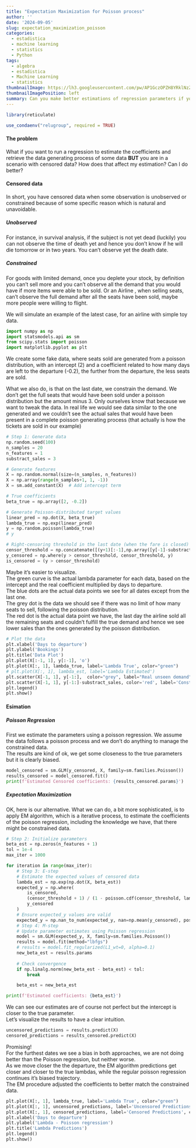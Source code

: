 ```yaml
---
title: "Expectation Maximization for Poisson process"
author: ''
date: '2024-09-05'
slug: expectation_maximization_poisson
categories:
  - estadistica
  - machine learning
  - statistics
  - Python
tags:
  - algebra
  - estadistica
  - Machine Learning
  - statistics
thumbnailImage: https://lh3.googleusercontent.com/pw/AP1GczOPZH8YRklNzZfk7tDDq56C6izQwozTUhUGjbTgspMXZ2vqY9lXgUm1Yem5bXTHBlLqZMY8QwFPK9pwYeIsGWqnArRxX8DY11ihoVRis3K7hUAfADGcbrP3gj9aMK0RwOVQqGlYYKCEJKr46myKCaKDmw=w290-h174-s-no-gm?authuser=0
thumbnailImagePosition: left
summary: Can you make better estimations of regression parameters if you have censored data? Short answer, you do with Expectation Maximization.
---
```


```r
library(reticulate)
```

```r
use_condaenv("relugroup", required = TRUE)
```

#### The problem

What if you want to run a regression to estimate the coefficients and retrieve the data generating process of some data **BUT** you are in a scenario with censored data? How does that affect my estimation? Can I do better?

#### Censored data
In short, you have censored data when some observation is unobserved or constrained because of some specific reason which is natural and unavoidable.

##### Unobserved
For instance, in survival analysis, if the subject is not yet dead (luckily) you can not observe the time of death yet and hence you don't know if he will die tomorrow or in two years. You can't observe yet the death date.  

##### Constrained
For goods with limited demand, once you deplete your stock, by definition you can't sell more and you can't observe all the demand that you would have if more items were able to be sold. Or an Airline , when selling seats, can't observe the full demand after all the seats have been sold, maybe more people were willing to flight.


We will simulate an example of the latest case, for an airline with simple toy data.

```python
import numpy as np
import statsmodels.api as sm
from scipy.stats import poisson
import matplotlib.pyplot as plt
```

We create some fake data, where seats sold are generated from a poisson distribution, with an intercept (2) and a coefficient related to how many days are left to the departure (-0.2), the further from the departure, the less seats are sold.

What we also do, is that on the last date, we constrain the demand. We don't get the full seats that would have been sold under a poisson distribution but the amount minus 3. Only ourselves know that because we want to tweak the data. In real life we would see data similar to the one generated and we couldn't see the actual sales that would have been present in a complete poisson generating process (that actually is how the tickets are sold in our example)

```python
# Step 1: Generate data
np.random.seed(100)
n_samples = 20
n_features = 1
substract_sales = 3

# Generate features
X = np.random.normal(size=(n_samples, n_features))
X = np.array(range(n_samples+1, 1, -1))
X = sm.add_constant(X)  # Add intercept term

# True coefficients
beta_true = np.array([2, -0.2])

# Generate Poisson-distributed target values
linear_pred = np.dot(X, beta_true)
lambda_true = np.exp(linear_pred)
y = np.random.poisson(lambda_true)
# y

# Right-censoring threshold in the last date (when the fare is closed)
censor_threshold = np.concatenate([(y+1)[:-1],np.array([y[-1]-substract_sales])])
y_censored = np.where(y > censor_threshold, censor_threshold, y)
is_censored = (y > censor_threshold)
```
Maybe it's easier to visualize.  
The green curve is the actual lambda parameter for each data, based on the intercept and the real coefficient multiplied by days to departure.  
The blue dots are the actual data points we see for all dates except from the last one.  
The grey dot is the data we should see if there was no limit of how many seats to sell, following the poisson distribution.  
The red dot is the actual data point we have, the last day the airline sold all the remaining seats and couldn't fulfill the true demand and hence we see lower sales than the ones generated by the poisson distribution.  
```python
# Plot the data
plt.xlabel('Days to departure')
plt.ylabel('Bookings')
plt.title('Data Plot')
plt.plot(X[:-1, 1], y[:-1], 'o')
plt.plot(X[:, 1], lambda_true, label='Lambda True', color="green")
# plt.plot(X[:, 1], lambda_est, label='Lambda Estimated')
plt.scatter(X[-1, 1], y[-1:],  color="grey", label="Real unseen demand" )
plt.scatter(X[-1, 1], y[-1:]-substract_sales, color='red', label='Constrained')
plt.legend()
plt.show()
```

####  Esimation    

##### Poisson Regression  

First we estimate the parameters using a poisson regression. We assume the data follows a poisson process and we don't do anything to manage the constrained data.  
The results are kind of ok, we get some closeness to the true parameters but it is clearly biased.

```python


model_censored = sm.GLM(y_censored, X, family=sm.families.Poisson())
results_censored = model_censored.fit()
print(f'Estimated Censored coefficients: {results_censored.params}')
```

##### Expectation Maximization  
OK, here is our alternative. What we can do, a bit more sophisticated, is to apply EM algorithm, which is a iterative process, to estimate the coefficients of the poisson regression, including the knowledge we have, that there might be constrained data.

```python



# Step 2: Initialize parameters
beta_est = np.zeros(n_features + 1)
tol = 1e-4
max_iter = 1000

for iteration in range(max_iter):
    # Step 3: E-step
    # Estimate the expected values of censored data
    lambda_est = np.exp(np.dot(X, beta_est))
    expected_y = np.where(
        is_censored,
        (censor_threshold + 1) / (1 - poisson.cdf(censor_threshold, lambda_est)),
        y_censored
    )
    # Ensure expected_y values are valid
    expected_y = np.nan_to_num(expected_y, nan=np.mean(y_censored), posinf=np.max(y_censored), neginf=0)
    # Step 4: M-step
    # Update parameter estimates using Poisson regression
    model = sm.GLM(expected_y, X, family=sm.families.Poisson())
    results = model.fit(method="lbfgs")
    # results = model.fit_regularized(L1_wt=0, alpha=0.1) 
    new_beta_est = results.params
    
    # Check convergence
    if np.linalg.norm(new_beta_est - beta_est) < tol:
        break

    beta_est = new_beta_est

print(f'Estimated coefficients: {beta_est}')
```
We can see our estimates are of course not perfect but the intercept is closer to the true parameter.  
Let's visualize the results to have a clear intuition.


```python
uncensored_predictions = results.predict(X)
censored_predictions = results_censored.predict(X)
```
Promising!  
For the furthest dates we see a bias in both approaches, we are not doing better than the Poisson regression, but neither worse.  
As we move closer the the departure, the EM algorithm predictions get closer and closer to the true lambdas, while the regular poisson regression continues it's biased trajectory.  
The EM procedure adjusted the coefficients to better match the constrained data.

```python
plt.plot(X[:, 1], lambda_true, label='Lambda True', color="green")
plt.plot(X[:, 1], uncensored_predictions, label='Uncensored Predictions (EM)', color="blue")
plt.plot(X[:, 1], censored_predictions, label='Censored Predictions', color="red")
plt.xlabel('Days to departure')
plt.ylabel('Lambda - Poisson regression')
plt.title('Lambda Predictions')
plt.legend()
plt.show()
```
